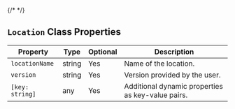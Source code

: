 
{/* <script>var SUPERFLOW_TOOLBAR_API_KEY="aU1MxKP0rca2UXwKi8bl"; var SUPERFLOW_TOOLBAR_PROJECT_ID="8447060215973283";</script> */}


## `Location` Class Properties

| Property     | Type   | Optional | Description                           |
|--------------|--------|----------|---------------------------------------|
| `locationName` | string | Yes      | Name of the location.                 |
| `version`      | string | Yes      | Version provided by the user.         |
| `[key: string]`| any    | Yes      | Additional dynamic properties as key-value pairs. |